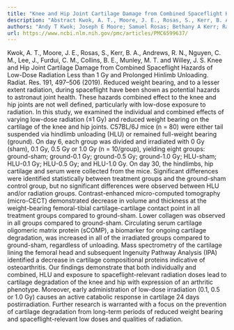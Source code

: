 ```yaml
---
title: "Knee and Hip Joint Cartilage Damage from Combined Spaceflight Hazards of Low-Dose Radiation Less than 1 Gy and Prolonged Hindlimb Unloading"
description: "Abstract Kwok, A. T., Moore, J. E., Rosas, S., Kerr, B. A., Andrews, R. N., Nguyen, C. M., Lee, J., Furdui, C. M., Collins, B. E., Munley, M. T. and Willey, J. S. Knee and Hip Joint Cartilage Damage f..."
authors: "Andy T Kwok; Joseph E Moore; Samuel Rosas; Bethany A Kerr; Rachel N Andrews; Callistus M Nguyen; Jingyun Lee; Cristina M Furdui; Boyce E Collins; Michael T Munley; Jeffrey S Willey"
url: https://www.ncbi.nlm.nih.gov/pmc/articles/PMC6599637/
---
```


Kwok, A. T., Moore, J. E., Rosas, S., Kerr, B. A., Andrews, R. N., Nguyen, C. M., Lee, J., Furdui, C. M., Collins, B. E., Munley, M. T. and Willey, J. S. Knee and Hip Joint Cartilage Damage from Combined Spaceflight Hazards of Low-Dose Radiation Less than 1 Gy and Prolonged Hinlimb Unloading. Radiat. Res. 191, 497–506 (2019). Reduced weight bearing, and to a lesser extent radiation, during spaceflight have been shown as potential hazards to astronaut joint health. These hazards combined effect to the knee and hip joints are not well defined, particularly with low-dose exposure to radiation. In this study, we examined the individual and combined effects of varying low-dose radiation (≤1 Gy) and reduced weight bearing on the cartilage of the knee and hip joints. C57BL/6J mice (n = 80) were either tail suspended via hindlimb unloading (HLU) or remained full-weight bearing (ground). On day 6, each group was divided and irradiated with 0 Gy (sham), 0.1 Gy, 0.5 Gy or 1.0 Gy (n = 10/group), yielding eight groups: ground-sham; ground-0.1 Gy; ground-0.5 Gy; ground-1.0 Gy; HLU-sham; HLU-0.1 Gy; HLU-0.5 Gy; and HLU-1.0 Gy. On day 30, the hindlimbs, hip cartilage and serum were collected from the mice. Significant differences were identified statistically between treatment groups and the ground-sham control group, but no significant differences were observed between HLU and/or radiation groups. Contrast-enhanced micro-computed tomography (micro-CECT) demonstrated decrease in volume and thickness at the weight-bearing femoral-tibial cartilage-cartilage contact point in all treatment groups compared to ground-sham. Lower collagen was observed in all groups compared to ground-sham. Circulating serum cartilage oligomeric matrix protein (sCOMP), a biomarker for ongoing cartilage degradation, was increased in all of the irradiated groups compared to ground-sham, regardless of unloading. Mass spectrometry of the cartilage lining the femoral head and subsequent Ingenuity Pathway Analysis (IPA) identified a decrease in cartilage compositional proteins indicative of osteoarthritis. Our findings demonstrate that both individually and combined, HLU and exposure to spaceflight-relevant radiation doses lead to cartilage degradation of the knee and hip with expression of an arthritic phenotype. Moreover, early administration of low-dose irradiation (0.1, 0.5 or 1.0 Gy) causes an active catabolic response in cartilage 24 days postirradiation. Further research is warranted with a focus on the prevention of cartilage degradation from long-term periods of reduced weight bearing and spaceflight-relevant low doses and qualities of radiation.
